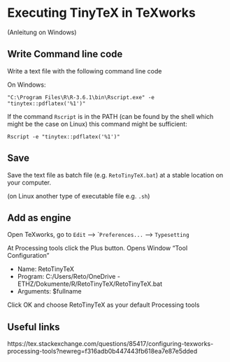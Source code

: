 # Executing TinyTeX in TeXworks

(Anleitung on Windows)


## Write Command line code

Write a text file with the following command line code

On Windows:

`"C:\Program Files\R\R-3.6.1\bin\Rscript.exe" -e "tinytex::pdflatex('%1')"`

If the command `Rscript` is in the PATH (can be found by the shell which might be the case on Linux) this command might be sufficient:

`Rscript -e "tinytex::pdflatex('%1')"`

## Save

Save the text file as batch file (e.g. `RetoTinyTeX.bat`) at a stable location on your computer.

(on Linux another type of executable file e.g. `.sh`)

## Add as engine

Open TeXworks, go to `Edit` --> ``Preferences...` --> `Typesetting`

At Processing tools click the Plus button. Opens Window "Tool Configuration"

- Name: RetoTinyTeX
- Program: C:/Users/Reto/OneDrive - ETHZ/Dokumente/R/RetoTinyTeX/RetoTinyTeX.bat
- Arguments: $fullname

Click OK and choose RetoTinyTeX as your default Processing tools



## Useful links

https://tex.stackexchange.com/questions/85417/configuring-texworks-processing-tools?newreg=f316adb0b447443fb618ea7e87e5dded
